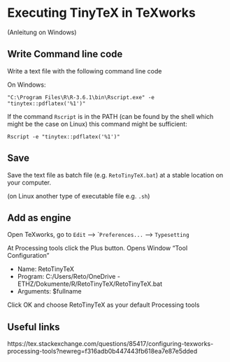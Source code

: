 # Executing TinyTeX in TeXworks

(Anleitung on Windows)


## Write Command line code

Write a text file with the following command line code

On Windows:

`"C:\Program Files\R\R-3.6.1\bin\Rscript.exe" -e "tinytex::pdflatex('%1')"`

If the command `Rscript` is in the PATH (can be found by the shell which might be the case on Linux) this command might be sufficient:

`Rscript -e "tinytex::pdflatex('%1')"`

## Save

Save the text file as batch file (e.g. `RetoTinyTeX.bat`) at a stable location on your computer.

(on Linux another type of executable file e.g. `.sh`)

## Add as engine

Open TeXworks, go to `Edit` --> ``Preferences...` --> `Typesetting`

At Processing tools click the Plus button. Opens Window "Tool Configuration"

- Name: RetoTinyTeX
- Program: C:/Users/Reto/OneDrive - ETHZ/Dokumente/R/RetoTinyTeX/RetoTinyTeX.bat
- Arguments: $fullname

Click OK and choose RetoTinyTeX as your default Processing tools



## Useful links

https://tex.stackexchange.com/questions/85417/configuring-texworks-processing-tools?newreg=f316adb0b447443fb618ea7e87e5dded
